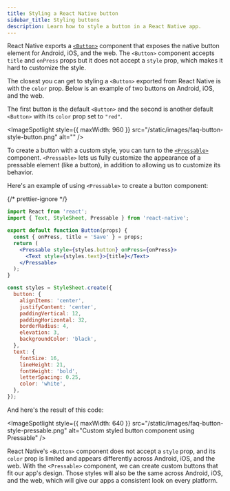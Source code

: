 ```yaml
---
title: Styling a React Native button
sidebar_title: Styling buttons
description: Learn how to style a button in a React Native app.
---
```



React Native exports a [`<Button>`](https://reactnative.dev/docs/button) component that exposes the native button element for Android, iOS, and the web. The `<Button>` component accepts `title` and `onPress` props but it does not accept a `style` prop, which makes it hard to customize the style.

The closest you can get to styling a `<Button>` exported from React Native is with the `color` prop. Below is an example of two buttons on Android, iOS, and the web.

The first button is the default `<Button>` and the second is another default `<Button>` with its `color` prop set to `"red"`.

<ImageSpotlight style={{ maxWidth: 960 }} src="/static/images/faq-button-style-button.png" alt="" />

To create a button with a custom style, you can turn to the [`<Pressable>`](https://reactnative.dev/docs/pressable) component.
`<Pressable>` lets us fully customize the appearance of a pressable element (like a button), in addition to allowing us to customize its behavior.

Here's an example of using `<Pressable>` to create a button component:

<SnackInline>

{/* prettier-ignore */}
```jsx
import React from 'react';
import { Text, StyleSheet, Pressable } from 'react-native';

export default function Button(props) {
  const { onPress, title = 'Save' } = props;
  return (
    <Pressable style={styles.button} onPress={onPress}>
      <Text style={styles.text}>{title}</Text>
    </Pressable>
  );
}

const styles = StyleSheet.create({
  button: {
    alignItems: 'center',
    justifyContent: 'center',
    paddingVertical: 12,
    paddingHorizontal: 32,
    borderRadius: 4,
    elevation: 3,
    backgroundColor: 'black',
  },
  text: {
    fontSize: 16,
    lineHeight: 21,
    fontWeight: 'bold',
    letterSpacing: 0.25,
    color: 'white',
  },
});
```

</SnackInline>

And here's the result of this code:

<ImageSpotlight
  style={{ maxWidth: 640 }}
  src="/static/images/faq-button-style-pressable.png"
  alt="Custom styled button component using Pressable"
/>

React Native's `<Button>` component does not accept a `style` prop, and its `color` prop is limited and appears differently across Android, iOS, and the web. With the `<Pressable>` component, we can create custom buttons that fit our app's design. Those styles will also be the same across Android, iOS, and the web, which will give our apps a consistent look on every platform.
